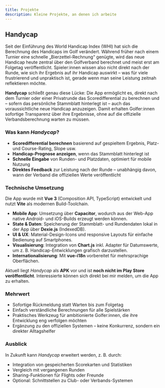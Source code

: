 ```yaml
---
title: Projekte
description: Kleine Projekte, an denen ich arbeite
---
```


## Handycap

Seit der Einführung des World Handicap Index (WHI) hat sich die Berechnung des Handicaps im Golf verändert. Während früher nach einem Turnier eine schnelle „Bierzettel-Rechnung“ genügte, wird das neue Handicap heute zentral über den Golfverband berechnet und meist erst am Folgetag veröffentlicht. Spieler:innen wissen also nicht direkt nach der Runde, wie sich ihr Ergebnis auf ihr Handicap auswirkt – was für viele frustrierend und unpraktisch ist, gerade wenn man seine Leistung zeitnah reflektieren möchte.

**Handycap** schließt genau diese Lücke: Die App ermöglicht es, direkt nach dem Turnier oder einer Privatrunde das Scoredifferential zu berechnen und – sofern das persönliche Stammblatt hinterlegt ist – auch das voraussichtliche neue Handicap anzuzeigen. Damit erhalten Golfer:innen sofortige Transparenz über ihre Ergebnisse, ohne auf die offizielle Verbandsberechnung warten zu müssen.

### Was kann *Handycap*?

* **Scoredifferential berechnen** basierend auf gespieltem Ergebnis, Platz- und Course-Rating, Slope usw.
* **Handicap-Prognose anzeigen**, wenn das Stammblatt hinterlegt ist
* **Schnelle Eingabe** von Runden- und Platzdaten, optimiert für mobile Nutzung
* **Direktes Feedback** zur Leistung nach der Runde – unabhängig davon, wann der Verband die offiziellen Werte veröffentlicht

### Technische Umsetzung

Die App wurde mit **Vue 3** (Composition API, TypeScript) entwickelt und nutzt **Vite** als modernen Build-Toolchain.

* **Mobile App**: Umsetzung über **Capacitor**, wodurch aus der Web-App native Android- und iOS-Builds erzeugt werden können.
* **State & Daten**: Speicherung der Stammblatt- und Rundendaten lokal in der App über **Dexie.js** (IndexedDB).
* **UI & UX**: Material-Design-Icons und responsive Layouts für einfache Bedienung auf Smartphones.
* **Visualisierung**: Integration von **Chart.js** inkl. Adapter für Datumswerte, um z. B. Handicap-Entwicklungen grafisch darzustellen.
* **Internationalisierung**: Mit **vue-i18n** vorbereitet für mehrsprachige Oberflächen.

Aktuell liegt *Handycap* als **APK** vor und ist **noch nicht im Play Store veröffentlicht**. Interessierte können sich direkt bei mir melden, um die App zu erhalten.

### Mehrwert

* Sofortige Rückmeldung statt Warten bis zum Folgetag
* Einfach verständliche Berechnungen für alle Spielstärken
* Praktisches Werkzeug für ambitionierte Golfer\:innen, die ihre Entwicklung eng verfolgen möchten
* Ergänzung zu den offiziellen Systemen – keine Konkurrenz, sondern ein direkter Alltagshelfer

### Ausblick

In Zukunft kann *Handycap* erweitert werden, z. B. durch:

* Integration von gespeicherten Scorekarten und Statistiken
* Vergleich mit vergangenen Runden
* Sharing-Funktionen für Flights oder Freunde
* Optional: Schnittstellen zu Club- oder Verbands-Systemen
